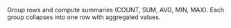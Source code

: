 Group rows and compute summaries (COUNT, SUM, AVG, MIN, MAX). Each group collapses into one row with aggregated values.

